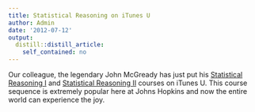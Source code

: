 ```yaml
---
title: Statistical Reasoning on iTunes U
author: Admin
date: '2012-07-12'
output:
  distill::distill_article:
    self_contained: no
---
```


Our colleague, the legendary John McGready has just put his <a href="http://itunes.apple.com/us/course/statistical-reasoning-i/id535928182" target="_blank">Statistical Reasoning I</a> and <a href="http://itunes.apple.com/us/course/statistical-reasoning-ii/id538088324" target="_blank">Statistical Reasoning II</a> courses on iTunes U. This course sequence is extremely popular here at Johns Hopkins and now the entire world can experience the joy.

